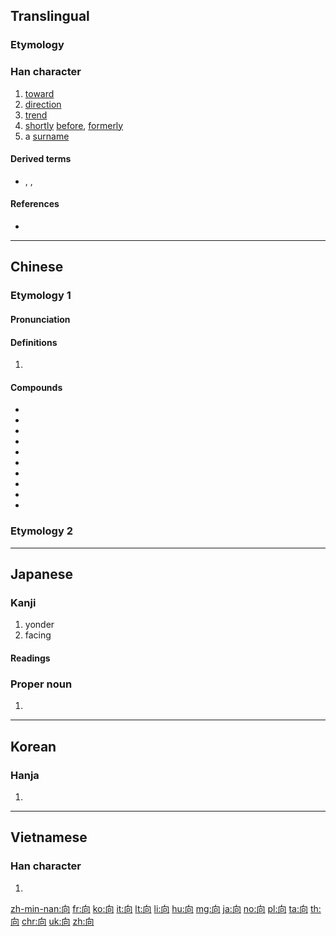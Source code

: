 <!--{{also|嚮|曏}}-->
{{also|何|同|回}}
==Translingual==
{{stroke order}}

===Etymology===
{{Han compound|宀|口|t1=house|t2=window|ls=ic}}

===Han character===
{{Han char|rn=30|rad=口|as=03|sn=6|four=27220|canj=HBR|ids=⿱丿冋}}

# [[toward]]
# [[direction]]
# [[trend]]
# [[shortly]] [[before]], [[formerly]]
# a [[surname]]

====Derived terms====
* {{l|mul|尙}}, {{l|mul|珦}}, {{l|mul|餉}}

====References====
* {{Han ref|kx=0176.040|dkj=03301|dj=0393.040|hdz=10579.080|uh=5411|ud=21521|bh=A656|bd=42582}}

----

==Chinese==

===Etymology 1===
{{zh-forms}}

====Pronunciation====
{{zh-pron
|m=xiàng
|ma=y
|c=hoeng3
|h=pfs=hiong
|md=
|mn=ǹg/hiòng/àⁿ/hiàⁿ/hiàng
|mn_note=ǹg - vernacular, hiòng - literary
|w=
|mc=y
|oc=y
|cat=
}}

====Definitions====
{{zh-hanzi}}

# {{rfdef|lang=zh}}

====Compounds====
* {{zh-l|向北}}
* {{zh-l|向前}}
* {{zh-l|向東}}
* {{zh-l|向下}}
* {{zh-l|向西}}
* {{zh-l|向上望}}
* {{zh-l|向導}}
* {{zh-l|向日葵}}
* {{zh-l|向來}}
* {{zh-l|方向}}

===Etymology 2===
{{zh-see|嚮}}

----

==Japanese==

===Kanji===
{{ja-kanji|grade=3|rs=口03}}

# yonder
# facing

====Readings====
{{ja-readings|goon=[[こう]] (kō)|kanon=[[きょう]] (kyō)|kun=[[むく]] (muku), [[むかう]] (mukau), [[さきに]] (sakini)}}

===Proper noun===
{{ja-pos|むかい|proper}}

# {{surname|lang=ja|sort=むかい}}

----

==Korean==

===Hanja===
{{ko-hanja|hangeul=[[향]], [[상]]|rv=hyang, sang|mr=hyang, sang}}

# {{defn|lang=ko|sort=口03}}

----

==Vietnamese==

===Han character===
{{vi-hantu|[[hướng]]|rs=口03}}

# {{defn|lang=vi|sort=口03}}

[[zh-min-nan:向]]
[[fr:向]]
[[ko:向]]
[[it:向]]
[[lt:向]]
[[li:向]]
[[hu:向]]
[[mg:向]]
[[ja:向]]
[[no:向]]
[[pl:向]]
[[ta:向]]
[[th:向]]
[[chr:向]]
[[uk:向]]
[[zh:向]]